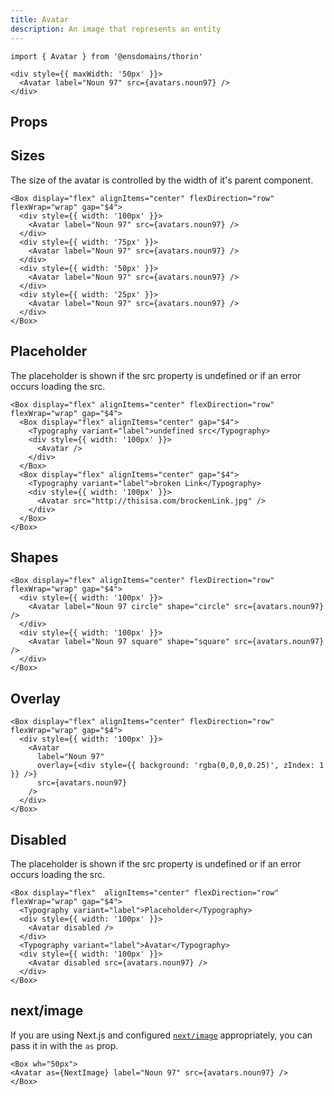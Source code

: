 ```yaml
---
title: Avatar
description: An image that represents an entity
---
```


```tsx
import { Avatar } from '@ensdomains/thorin'
```

```tsx live=true expand=true
<div style={{ maxWidth: '50px' }}>
  <Avatar label="Noun 97" src={avatars.noun97} />
</div>
```

## Props

<PropsTable sourceLink={sourceLink} types={types} />

## Sizes

The size of the avatar is controlled by the width of it's parent component.

```tsx live=true
<Box display="flex" alignItems="center" flexDirection="row" flexWrap="wrap" gap="$4">
  <div style={{ width: '100px' }}>
    <Avatar label="Noun 97" src={avatars.noun97} />
  </div>
  <div style={{ width: '75px' }}>
    <Avatar label="Noun 97" src={avatars.noun97} />
  </div>
  <div style={{ width: '50px' }}>
    <Avatar label="Noun 97" src={avatars.noun97} />
  </div>
  <div style={{ width: '25px' }}>
    <Avatar label="Noun 97" src={avatars.noun97} />
  </div>
</Box>
```

## Placeholder

The placeholder is shown if the src property is undefined or if an error occurs loading the src.

```tsx live=true
<Box display="flex" alignItems="center" flexDirection="row" flexWrap="wrap" gap="$4">
  <Box display="flex" alignItems="center" gap="$4"> 
    <Typography variant="label">undefined src</Typography>
    <div style={{ width: '100px' }}>
      <Avatar />
    </div>
  </Box>
  <Box display="flex" alignItems="center" gap="$4">  
    <Typography variant="label">broken Link</Typography>
    <div style={{ width: '100px' }}>
      <Avatar src="http://thisisa.com/brockenLink.jpg" />
    </div>
  </Box>
</Box>
```

## Shapes

```tsx live=true
<Box display="flex" alignItems="center" flexDirection="row" flexWrap="wrap" gap="$4">
  <div style={{ width: '100px' }}>
    <Avatar label="Noun 97 circle" shape="circle" src={avatars.noun97} />
  </div>
  <div style={{ width: '100px' }}>
    <Avatar label="Noun 97 square" shape="square" src={avatars.noun97} />
  </div>
</Box>
```

## Overlay

```tsx live=true
<Box display="flex" alignItems="center" flexDirection="row" flexWrap="wrap" gap="$4">
  <div style={{ width: '100px' }}>
    <Avatar
      label="Noun 97"
      overlay={<div style={{ background: 'rgba(0,0,0,0.25)', zIndex: 1 }} />}
      src={avatars.noun97}
    />
  </div>
</Box>
```

## Disabled

The placeholder is shown if the src property is undefined or if an error occurs loading the src.

```tsx live=true
<Box display="flex"  alignItems="center" flexDirection="row" flexWrap="wrap" gap="$4">
  <Typography variant="label">Placeholder</Typography>
  <div style={{ width: '100px' }}>
    <Avatar disabled />
  </div>
  <Typography variant="label">Avatar</Typography>
  <div style={{ width: '100px' }}>
    <Avatar disabled src={avatars.noun97} />
  </div>
</Box>
```

## next/image

If you are using Next.js and configured [`next/image`](https://nextjs.org/docs/api-reference/next/image) appropriately, you can pass it in with the `as` prop.

```tsx live=true expand=true
<Box wh="50px">
<Avatar as={NextImage} label="Noun 97" src={avatars.noun97} />
</Box>
``` 
